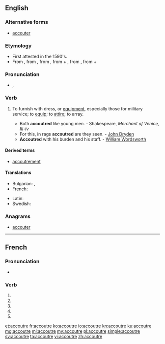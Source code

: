 {{also|accoutré}}
==English==

===Alternative forms===
* {{qualifier|chielfy|US}} [[accouter]]

===Etymology===
* First attested in the 1590's.
* From {{etyl|fr|en}} {{m|fr|accoutrer}}, from {{etyl|fro|en}} {{m|fro|acoustrer}}, from {{etyl|VL.|en}} {{m|la|acconsūtūrāre||to equip with clothes}}, from {{etyl|la|en}} {{m|la|ad||to}} + {{m|la|consūtūra||sewing, clothes}}, from {{etyl|la|en}} {{m|la|cōnsuō||to sew together}}, from {{etyl|la|en}} {{m|la|con||together}} + {{m|la|suō||to sew}}

===Pronunciation===
* {{enPR|ac-cou*tre}}, {{IPA|/əˈkuːtə/|lang=en}}

===Verb===
{{en-verb|accoutr|pres_ptc2=accoutreing}}

# {{label|en|transitive}} To furnish with dress, or [[equipment]], especially those for military service; to [[equip]]; to [[attire]]; to array.
#* Both '''accoutred''' like young men. - Shakespeare, ''Merchant of Venice, III-iv''
#* For this, in rags '''accoutred''' are they seen. - [[w:John Dryden|John Dryden]]
#* '''Accoutred''' with his burden and his staff. - [[w:William Wordsworth|William Wordsworth]]

====Derived terms====
* [[accoutrement]]

====Translations====
{{trans-top|to equip, to attire, to array}}
* Bulgarian: {{t+|bg|обличам}}, {{t+|bg|екипирам}}
* French: {{t+|fr|accoutrer}}
{{trans-mid}}
* Latin: {{t|la|accustor}}
* Swedish: {{t+|sv|utrusta}}
{{trans-bottom}}

===Anagrams===
* [[accouter#English|accouter]]

----

==French==

===Pronunciation===
* {{homophones|lang=fr|accoutrent|accoutres}}

===Verb===
{{fr-verb-form}}

# {{inflection of|accoutrer||1|s|pres|indc|lang=fr}}
# {{inflection of|accoutrer||3|s|pres|indc|lang=fr}}
# {{inflection of|accoutrer||1|s|pres|subj|lang=fr}}
# {{inflection of|accoutrer||1|s|pres|subj|lang=fr}}
# {{inflection of|accoutrer||2|s|impr|lang=fr}}

[[et:accoutre]]
[[fr:accoutre]]
[[ko:accoutre]]
[[io:accoutre]]
[[kn:accoutre]]
[[ku:accoutre]]
[[mg:accoutre]]
[[ml:accoutre]]
[[my:accoutre]]
[[pl:accoutre]]
[[simple:accoutre]]
[[sv:accoutre]]
[[ta:accoutre]]
[[vi:accoutre]]
[[zh:accoutre]]